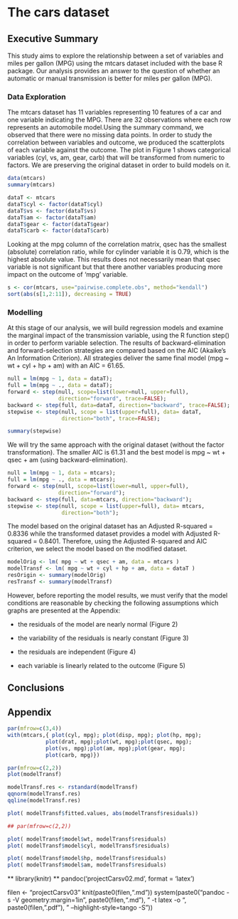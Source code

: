 The cars dataset
=====


## Executive Summary

This study aims to explore the relationship between a set of variables and miles per gallon (MPG) using the mtcars dataset included with the base R package. Our analysis provides an answer to the question of whether an automatic or manual transmission is better for miles per gallon (MPG). 


### Data Exploration

The mtcars dataset has 11 variables representing 10 features of a car and  one variable indicating the MPG. There are 32 observations where each row represents an automobile model.Using the summary command, we observed that there were no missing data points. In order to study the correlation between variables and outcome, we produced the scatterplots of each variable against the outcome. The plot in Figure 1 shows categorical variables (cyl, vs, am, gear, carb) that will be transformed from numeric to factors. We are preserving the original dataset in order to build models on it.

```r
data(mtcars)
summary(mtcars)
```

```r
dataT <- mtcars
dataT$cyl <- factor(dataT$cyl)
dataT$vs <- factor(dataT$vs)
dataT$am <- factor(dataT$am)
dataT$gear <- factor(dataT$gear)
dataT$carb <- factor(dataT$carb)
```

Looking at the mpg column of the correlation matrix, qsec has the smallest (absolute) correlation ratio, while for cylinder variable it is 0.79, which is the highest absolute value. This results does not necessarily mean that qsec variable is not significant but that there another variables producing more impact on the outcome of ‘mpg’ variable.

```r
s <- cor(mtcars, use="pairwise.complete.obs", method="kendall")
sort(abs(s[1,2:11]), decreasing = TRUE)
````


### Modelling

At this stage of our analysis, we will build regression models and examine the marginal impact of the transmission variable, using the R function step() in order to perform variable selection. The results of backward-elimination and forward-selection strategies are compared based on the AIC (Akaike's An Information Criterion). All strategies deliver the same final model (mpg ~ wt + cyl + hp + am) with an AIC = 61.65. 

```r
null = lm(mpg ~ 1, data = dataT);
full = lm(mpg ~ ., data = dataT);
forward <- step(null, scope=list(lower=null, upper=full), 
                direction="forward", trace=FALSE);
backward <- step(full, data=dataT, direction="backward", trace=FALSE);
stepwise <- step(null, scope = list(upper=full), data= dataT, 
                 direction="both", trace=FALSE);
```

```r
summary(stepwise)
```

We will try the same approach with the original dataset (without the factor transformation). The smaller AIC is 61.31 and the best model is mpg ~ wt + qsec + am (using backward-elimination).

```r
null = lm(mpg ~ 1, data = mtcars);
full = lm(mpg ~ ., data = mtcars);
forward <- step(null, scope=list(lower=null, upper=full), 
                direction="forward");
backward <- step(full, data=mtcars, direction="backward");
stepwise <- step(null, scope = list(upper=full), data= mtcars, 
                 direction="both");
```

The model based on the original dataset has an Adjusted R-squared = 0.8336  while the transformed dataset provides a model with Adjusted R-squared = 0.8401. Therefore, using the Adjusted R-squared and AIC criterion, we select the model based on the modified dataset.

```r
modelOrig <- lm( mpg ~ wt + qsec + am, data = mtcars )
modelTransf <- lm( mpg ~ wt + cyl + hp + am, data = dataT )
resOrigin <- summary(modelOrig)
resTransf <- summary(modelTransf)
```

However, before reporting the model results, we must verify that the model conditions are reasonable by checking the following assumptions which graphs are presented at the Appendix:

- the residuals of the model are nearly normal (Figure 2)

- the variability of the residuals is nearly constant (Figure 3)

- the residuals are independent (Figure 4)

- each variable is linearly related to the outcome (Figure 5)


## Conclusions


## Appendix

```r

par(mfrow=c(3,4))
with(mtcars,{ plot(cyl, mpg); plot(disp, mpg); plot(hp, mpg);
            plot(drat, mpg);plot(wt, mpg);plot(qsec, mpg);
            plot(vs, mpg);plot(am, mpg);plot(gear, mpg);
            plot(carb, mpg)})

```

```r

par(mfrow=c(2,2))
plot(modelTransf)

```

```r

modelTransf.res <- rstandard(modelTransf)
qqnorm(modelTransf.res)
qqline(modelTransf.res)

plot( modelTransf$fitted.values, abs(modelTransf$residuals))
```

```r
## par(mfrow=c(2,2))

plot( modelTransf$model$wt, modelTransf$residuals)
plot( modelTransf$model$cyl, modelTransf$residuals)
```

```r

plot( modelTransf$model$hp, modelTransf$residuals)
plot( modelTransf$model$am, modelTransf$residuals)

```


** library(knitr)
** pandoc('projectCarsv02.md', format = 'latex')

filen <- "projectCarsv03"
knit(paste0(filen,".md"))
system(paste0("pandoc -s -V geometry:margin=1in ", paste0(filen,".md"), " -t latex -o  ", paste0(filen,".pdf"), " --highlight-style=tango -S"))


